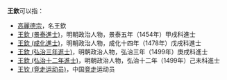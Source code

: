 '''王欽'''可以指：
* [[高麗德宗|高麗德宗]]，名王欽
* [[王欽_(景泰進士)|王欽 (景泰進士)]]，明朝政治人物，景泰五年（1454年）甲戌科進士
* [[王欽_(成化進士)|王欽 (成化進士)]]，明朝政治人物，成化十四年（1478年）戊戌科進士
* [[王欽_(弘治三年進士)|王欽 (弘治三年進士)]]，明朝政治人物，弘治三年（1499年）庚戌科進士
* [[王欽_(弘治十二年進士)|王欽 (弘治十二年進士)]]，明朝政治人物，弘治十二年（1499年）己未科進士
* [[王钦_(竞走运动员)|王钦 (竞走运动员)]]，中国[[竞走|竞走]]运动员

{{disambig|cat=二字王姓人名消歧义}}